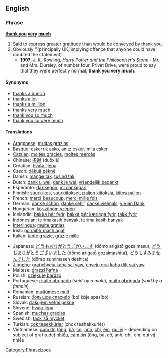 ==English==

===Phrase===
'''[[thank you]] [[very]] [[much]]'''

# Said to express greater gratitude than would be conveyed by [[thank you]].
# Obviously ''(principally UK; implying offence that anyone could have doubted the statement)
#*'''1997''', [[w:J. K. Rowling|J. K. Rowling]], ''[[w:Harry Potter and the Philosopher's Stone|Harry Potter and the Philosopher's Stone]]'' - Mr. and Mrs. Dursley, of number four, Privet Drive, were proud to say that they were perfectly normal, '''thank you very much'''.

====Synonyms====
*[[thanks a bunch]]
*[[thanks a lot]]
*[[thanks a million]]
*[[thanks very much]]
*[[thank you so much]]
*[[thank you so very much]]

====Translations====
{{trans-top|greater gratitude than thank you}}
*[[Aragonese]]: [[muitas grazias]]
*[[Basque]]: [[eskerrik asko]], [[anitz esker]], [[mila esker]]
*[[Catalan]]: [[moltes gràcies]], [[moltes mercès]]
*Chinese: [[多谢]] (duōxiè)
*Croatian: [[hvala lijepa]]
*Czech: [[děkuji pěkně]]
*Danish: [[mange tak]], [[tusind tak]]
*Dutch: [[dank u wel]], [[dank je wel]], [[vriendelijk bedankt]]
*Esperanto: [[dankegon]], [[mi dankegas]]
*Finnish: [[suurkiitos]], [[suurkiitokset]], [[paljon kiitoksia]], [[kiitos paljon]]
*French: [[merci beaucoup]], [[merci mille fois]]
*German: [[danke schön]], [[danke sehr]], [[danke vielmals]], [[vielen Dank]]
*Hungarian: [[köszönöm szépen]]
*Icelandic: [[þakka þér fyrir]], [[þakka þér kærlega fyrir]], [[takk fyrir]]
*Indonesian: [[terimakasih banyak]], [[terima kasih banyak]]
*[[Interlingua]]: [[multe gratias]]
*Irish: [[go raibh maith agat]]
*Italian: [[tante grazie]], [[grazie mille]] <!--[sic]-->
{{trans-mid}}
*Japanese: [[どうもありがとうございます]] (dōmo arigatō gozaimasu), [[どうもありがとうございました]] (dōmo arigatō gozaimashita), [[どうもすみませんでした]] (dōmo sumimasen deshita)
*[[Jingpho]]: [[grai chyeju kaba sai yaw]], [[chyeju grai kaba dik sai yaw]]
*Maltese: [[grazzi ħafna]]
*Polish: [[dziękuję bardzo]]
*Portuguese: [[muito obrigado]] (''said by a male''), [[muito obrigada]] (''said by a female'')
*Romanian: [[mulţumesc mult]]
*Russian: [[большое спасибо]] (bol'šóje spasíbo)
*Slovak: [[ďakujem veľmi pekne]]
*Slovene: [[hvala lepa]]
*Spanish: [[muchas gracias]]
*Swedish: [[tack så mycket]]
*Turkish: [[çok teşekkürler]] (chok teshekkurlér)
*Vietnamese: [[cám ơn]] ([[ông]], [[bà#Vietnamese|bà]], [[cô#Vietnamese|cô]], [[anh#Vietnamese|anh]], [[chị]], [[em#Vietnamese|em]], [[quí vị]] &ndash; depending on subject of gratitude) [[nhiều]], [[cảm ơn]] (ông, bà, cô, anh, chị, em, quí vị) nhiều
{{trans-bottom}}

[[Category:Phrasebook]]